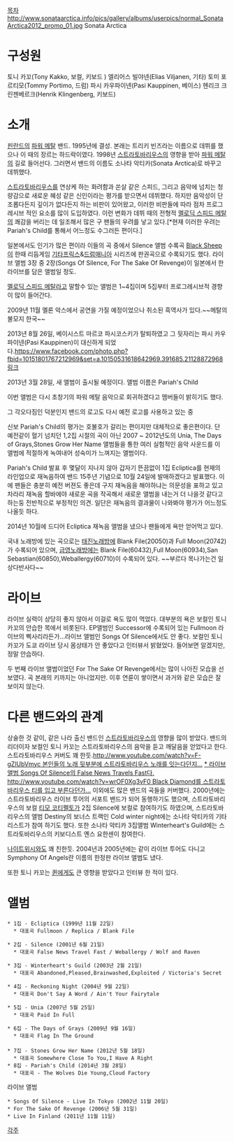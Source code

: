 [[목차]]
http://www.sonataarctica.info/pics/gallery/albums/userpics/normal_SonataArctica2012_promo_01.jpg
Sonata Arctica

= 구성원 = 
토니 카꼬(Tony Kakko, 보컬, 키보드 )
엘리어스 빌야넨(Elias Viljanen, 기타)
토미 포르티모(Tommy Portimo, 드럼)
파시 카우파이넨(Pasi Kauppinen, 베이스)
헨리크 크린젠베르크(Henrik Klingenberg, 키보드)

= 소개 =
[[핀란드]]의 [[파워 메탈]] 밴드. 1995년에 결성. 본래는 트리키 빈즈라는 이름으로 데뷔를 했으나 이 때의 장르는 하드락이였다. 1998년 [[스트라토바리우스]]의 영향을 받아 [[파워 메탈]]의 길로 들어선다. 그러면서 밴드의 이름도 소나타 악티카(Sonata Arctica)로 바꾸고 데뷔했다.

[[스트라토바리우스]]를 연상케 하는 화려함과 쏜살 같은 스피드, 그리고 음악에 넘치는 청량감으로 새로운 혜성 같은 신인이라는 평가를 받으면서 데뷔했다. 하지만 음악성이 단조롭다든지 깊이가 없다든지 하는 비판이 있어왔고, 이러한 비판들에 따라 점차 프로그레시브 적인 요소를 많이 도입하였다. 이런 변화가 데뷔 때의 전형적 [[멜로딕 스피드 메탈]]의 쾌감을 버리는 데 일조해서 많은 구 팬들의 우려를 낳고 있다.[*현재 이러한 우려는 Pariah's Child를 통해서 어느정도 수그러든 편이다.]

일본에서도 인기가 많은 편이라 이들의 곡 중에서 Silence 앨범 수록곡 [[Black Sheep]]이 한때 리듬게임 [[기타프릭스]]&[[드럼매니아]] 시리즈에 판권곡으로 수록되기도 했다. 라이브 앨범 3장 중 2장(Songs Of Silence, For The Sake Of Revenge)이 일본에서 한 라이브를 담은 앨범일 정도.

[[멜로딕 스피드 메탈]]라고 말할수 있는 앨범은 1~4집이며 5집부터 프로그레시브적 경향이 많이 들어간다.

2009년 11월 멜론 악스에서 공연을 가질 예정이었으나 취소된 흑역사가 있다.~~메탈의 불모지 한국~~

2013년 8월 26일, 베이시스트 마르코 파시코스키가 탈퇴하였고 그 뒷자리는 파시 카우파이넨(Pasi Kauppinen)이 대신하게 되었다.[[https://www.facebook.com/photo.php?fbid=10151801767212969&set=a.10150531618642969.391685.21128872968 링크]]

2013년 3월 28일, 새 앨범이 출시될 예정이다. 앨범 이름은 Pariah's Child

이번 앨범은 다시 초창기의 파워 메탈 음악으로 회귀하겠다고 멤버들이 밝히기도 했다.

그 각오다짐인 덕분인지 밴드의 로고도 다시 예전 로고를 사용하고 있는 중

신보 Pariah's Child의 평가는 호불호가 갈리는 편이지만 대체적으로 좋은편이다.
단 예전같이 혈기 넘치던 1,2집 시절의 곡이 아닌 2007 ~ 2012년도의 Unia, The Days of Grays,Stones Grow Her Name 앨범들을 통한 여러 실험적인 음악 사운드를 이 앨범에 적절하게 녹여내어 성숙미가 느껴지는 앨범이다.

Pariah's Child 발표 후 몇달이 지나지 않아 갑자기 뜬끔없이 1집 Ecliptica를 현재의 라인업으로 재녹음하여 밴드 15주년 기념으로 10월 24일에 발매하겠다고 발표했다. 이에 팬들은 충분히 예전 버젼도 좋은데 구지 재녹음을 해야하냐는 의문성을 표하고 있고 차라리 재녹음 할바에야 새로운 곡을 작곡해서 새로운 앨범을 내는거 더 나을것 같다고 하는둥 전반적으로 부정적인 의견.
일단은 재녹음의 결과물이 나와봐야 평가가 어느정도 나올듯 하다.

2014년 10월에 드디어 Ecliptica 재녹음 앨범을 냈으나 팬들에게 욕만 얻어먹고 있다.

국내 노래방에 있는 곡으로는 [[태진노래방]]에 Blank File(20050)과 Full Moon(20742)가 수록되어 있으며, [[금영노래방]]에는 Blank File(60432),Full Moon(60934),San Sebastian(60850),Weballergy(60710)이 수록되어 있다. ~~부르다 목나가는건 일상다반사다~~

= 라이브 =
라이브 실력이 상당히 좋지 않아서 이걸로 욕도 많이 먹었다. 대부분의 욕은 보컬인 토니 카꼬의 안습한 목에서 비롯된다. EP앨범인 Successor에 수록되어 있는 Fullmoon 라이브의 삑사리라든가...라이브 앨범인 Songs Of Silence에서도 안 좋다. 보컬인 토니 카꼬가 도쿄 라이브 당시 몸상태가 안 좋았다고 인터뷰서 밝혔었다. 들어보면 알겠지만, 정말 안습하다.

두 번째 라이브 앨범이었던 For The Sake Of Revenge에서는 많이 나아진 모습을 선보였다. 곡 본래의 키까지는 아니었지만. 이후 연륜이 쌓이면서 과거와 같은 모습은 잘 보이지 않는다. 

= 다른 밴드와의 관계 =
상술한 것 같이, 같은 나라 출신 밴드인 [[스트라토바리우스]]의 영향을 많이 받았다.  밴드의 리더이자 보컬인 토니 카꼬는 스트라토바리우스의 음악을 듣고 깨달음을 얻었다고 한다. 스트라토바리우스 커버도 꽤 한듯.[[http://www.youtube.com/watch?v=F-gZlUbVmyc 본인들의 노래 뒷부분에 스트라토바리우스 노래를 잇는다던지...]] [[* 라이브 앨범 Songs Of Silence의 False News Travels Fast다.]] [[http://www.youtube.com/watch?v=wrOF0Xg3vF0 Black Diamond를 스트라토바리우스 티를 입고 부른다던가...]] 이외에도 많은 밴드의 곡들을 커버했다. 2000년에는 스트라토바리우스 라이브 투어의 서포트 밴드가 되어 동행하기도 했으며, 스트라토바리우스의 보컬 [[티모 코티펠토]]가 2집 Silence에 보컬로 참여하기도 하였으며, 스트라토바리우스의 앨범 Destiny의 보너스 트랙인 Cold winter night에는 소나타 악티카의 기타리스트가 참여 하기도 했다. 또한 소나타 악티카 3집앨범 Winterheart's Guild에는 스트라토바리우스의 키보디스트 옌스 요한센이 참여한다. 

[[나이트위시]]와도 꽤 친한듯. 2004년과 2005년에는 같이 라이브 투어도 다니고 Symphony Of Angels란 이름의 한정판 라이브 앨범도 냈다. 

또한 토니 카꼬는 [[퀸]]에게도 큰 영향을 받았다고 인터뷰 한 적이 있다. 

= 앨범 = 
 * 1집 - Ecliptica (1999년 11월 22일)
   * 대표곡 Fullmoon / Replica / Blank File

 * 2집 - Silence (2001년 6월 21일)
   * 대표곡 False News Travel Fast / Weballergy / Wolf and Raven

 * 3집 - Winterheart's Guild (2003년 2월 21일)
   * 대표곡 Abandoned,Pleased,Brainwashed,Exploited / Victoria's Secret

 * 4집 - Reckoning Night (2004년 9월 22일)
   * 대표곡 Don't Say A Word / Ain't Your Fairytale 

 * 5집 - Unia (2007년 5월 25일)
   * 대표곡 Paid In Full

 * 6집 - The Days of Grays (2009년 9월 16일)
   * 대표곡 Flag In The Ground
 
 * 7집 - Stones Grow Her Name (2012년 5월 18일)
   * 대표곡 Somewhere Close To You,I Have A Right
 * 8집 - Pariah's Child (2014년 3월 28일)
   * 대표곡 - The Wolves Die Young,Cloud Factory
라이브 앨범
 * Songs Of Silence - Live In Tokyo (2002년 11월 20일)
 * For The Sake Of Revenge (2006년 5월 31일)
 * Live In Finland (2011년 11월 11일)
[[각주]]
